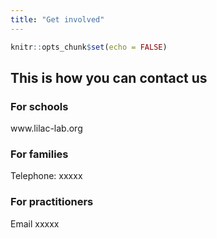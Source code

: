 ```yaml
---
title: "Get involved"
---
```


```r
knitr::opts_chunk$set(echo = FALSE)
```

## This is how you can contact us

### For schools

<a>www.lilac-lab.org</a>

### For families

Telephone: xxxxx

### For practitioners

Email xxxxx
